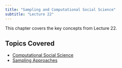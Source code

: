 ```yaml
---
title: "Sampling and Computational Social Science"
subtitle: "Lecture 22"
---
```


This chapter covers the key concepts from Lecture 22.

## Topics Covered

* [Computational Social Science](computational-social-science.qmd)
* [Sampling Approaches](sampling-approaches.qmd)

